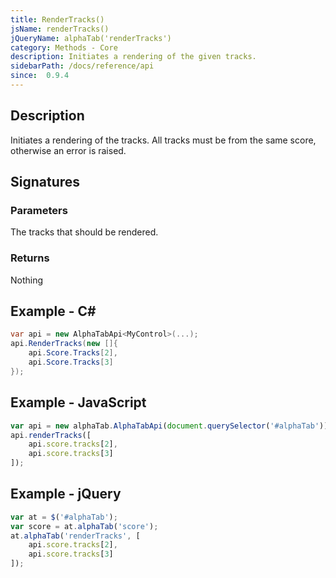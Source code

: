 ```yaml
---
title: RenderTracks()
jsName: renderTracks()
jQueryName: alphaTab('renderTracks')
category: Methods - Core
description: Initiates a rendering of the given tracks.
sidebarPath: /docs/reference/api
since:  0.9.4
---
```



## Description
Initiates a rendering of the tracks. All tracks must be from the same score, otherwise an error is raised. 

## Signatures

<TypeTable>
    <TypeRow type="net" name="bool RenderTracks(Tracks[] track)" />
    <TypeRow type="js" name="function renderTracks(tracks)" />
    <TypeRow type="jquery" name="alphaTab('renderTracks', tracks)" />
</TypeTable>

### Parameters

<ParameterTable>
    <ParameterRow platform="all" name="tracks" type="AlphaTab.Model.Track[]">
        The tracks that should be rendered.
    </ParameterRow>
</ParameterTable>

### Returns
Nothing

## Example - C#

```csharp
var api = new AlphaTabApi<MyControl>(...);
api.RenderTracks(new []{
    api.Score.Tracks[2], 
    api.Score.Tracks[3]
});
```

## Example - JavaScript

```js
var api = new alphaTab.AlphaTabApi(document.querySelector('#alphaTab'));
api.renderTracks([
    api.score.tracks[2],
    api.score.tracks[3]
]);
```

## Example - jQuery

```js
var at = $('#alphaTab');
var score = at.alphaTab('score');
at.alphaTab('renderTracks', [
    api.score.tracks[2],
    api.score.tracks[3]
]);
```